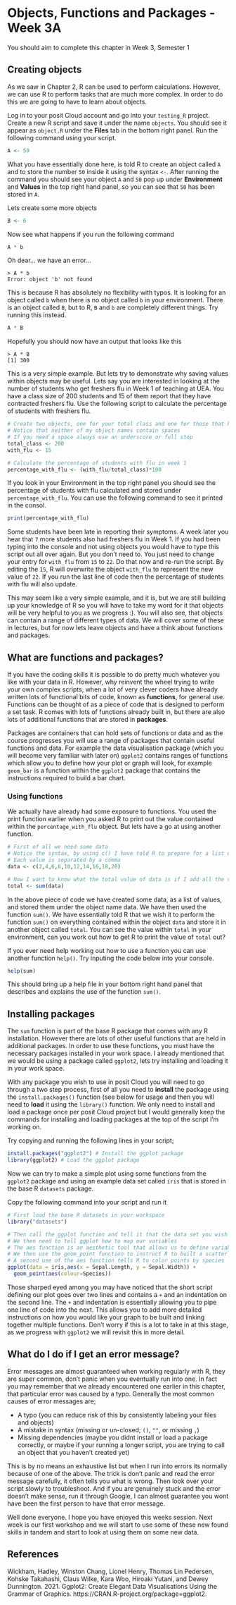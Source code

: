 # Objects, Functions and Packages - Week 3A

You should aim to complete this chapter in Week 3, Semester 1

## Creating objects 

As we saw in Chapter 2, R can be used to perform calculations. However, we can use R to perform tasks that are much more complex. In order to do this we are going to have to learn about objects. 

Log in to your posit Cloud account and go into your `testing_R` project. Create a new R script and save it under the name `objects`. You should see it appear as `object.R` under the __Files__ tab in the bottom right panel. Run the following command using your script.

```r
A <- 50
```

What you have essentially done here, is told R to create an object called `A` and to store the number `50` inside it using the syntax `<-`. After running the command you should see your object `A` and `50` pop up under __Environment__ and __Values__ in the top right hand panel, so you can see that `50` has been stored in `A`.

Lets create some more objects

```r
B <- 6
```

Now see what happens if you run the following command

```r
A * b
```

Oh dear... we have an error...

```
> A * b
Error: object 'b' not found
```

This is because R has absolutely no flexibility with typos. It is looking for an object called `b` when there is no object called `b` in your environment. There is an object called `B`, but to R, `B` and `b` are completely different things. Try running this instead. 

```r
A * B
```

Hopefully you should now have an output that looks like this 

```
> A * B
[1] 300
```

This is a very simple example. But lets try to demonstrate why saving values within objects may be useful. Lets say you are interested in looking at the number of students who get freshers flu in Week 1 of teaching at UEA. You have a class size of 200 students and 15 of them report that they have contracted freshers flu. Use the following script to calculate the percentage of students with freshers flu. 

```r
# Create two objects, one for your total class and one for those that have flu
# Notice that neither of my object names contain spaces
# If you need a space always use an underscore or full stop
total_class <- 200
with_flu <- 15

# Calculate the percentage of students with flu in week 1
percentage_with_flu <- (with_flu/total_class)*100
```

If you look in your Environment in the top right panel you should see the percentage of students with flu calculated and stored under `percentage_with_flu`. You can use the following command to see it printed in the consol.

```r
print(percentage_with_flu)
```


Some students have been late in reporting their symptoms. A week later you hear that `7` more students also had freshers flu in Week 1. If you had been typing into the console and not using objects you would have to type this script out all over again. But you don't need to. You just need to change your entry for `with_flu` from `15` to `22`. Do that now and re-run the script. By editing the `15`, R will overwrite the object `with_flu` to represent the new value of `22`. If you run the last line of code then the percentage of students with flu will also update. 

This may seem like a very simple example, and it is, but we are still building up your knowledge of R so you will have to take my word for it that objects will be very helpful to you as we progress :). You will also see, that objects can contain a range of different types of data. We will cover some of these in lectures, but for now lets leave objects and have a think about functions and packages. 

## What are functions and packages?

If you have the coding skills it is possible to do pretty much whatever you like with your data in R. However, why reinvent the wheel trying to write your own complex scripts, when a lot of very clever coders have already written lots of functional bits of code, known as __functions__, for general use. Functions can be thought of as a piece of code that is designed to perform a set task. R comes with lots of functions already built in, but there are also lots of additional functions that are stored in __packages__.

Packages are containers that can hold sets of functions or data and as the course progresses you will use a range of packages that contain useful functions and data. For example the data visualisation package (which you will become very familiar with later on) `ggplot2` contains ranges of functions which allow you to define how your plot or graph will look, for example `geom_bar` is a function within the `ggplot2` package that contains the instructions required to build a bar chart. 

### Using functions

We actually have already had some exposure to functions. You used the print function earlier when you asked R to print out the value contained within the `percentage_with_flu` object. But lets have a go at using another function. 

```r
# First of all we need some data
# Notice the syntax, by using c() I have told R to prepare for a list of values
# Each value is separated by a comma
data <- c(2,4,6,8,10,12,14,16,18,20)

# Now I want to know what the total value of data is if I add all the values stored within it together
total <- sum(data)
```

In the above piece of code we have created some data, as a list of values, and stored them under the object name data. We have then used the function `sum()`. We have essentially told R that we wish it to perform the function `sum()` on everything contained within the object `data` and store it in another object called `total`. You can see the value within `total` in your environment, can you work out how to get R to print the value of `total` out?

If you ever need help working out how to use a function you can use another function `help()`. Try inputing the code below into your console.

```r
help(sum)
```

This should bring up a help file in your bottom right hand panel that describes and explains the use of the function `sum()`.

## Installing packages

The `sum` function is part of the base R package that comes with any R installation. However there are lots of other useful functions that are held in additional packages. In order to use these functions, you must have the necessary packages installed in your work space. I already mentioned that we would be using a package called `ggplot2`, lets try installing and loading it in your work space. 

With any package you wish to use in posit Cloud you will need to go through a two step process, first of all you need to __install__ the package using the `install.packages()` function (see below for usage and then you will need to __load__ it using the `library()` function. We only need to install and load a package once per posit Cloud project but I would generally keep the commands for installing and loading packages at the top of the script I'm working on.

Try copying and running the following lines in your script;

```r
install.packages("ggplot2") # Install the ggplot package
library(ggplot2) # Load the ggplot package
```

Now we can try to make a simple plot using some functions from the `ggplot2` package and using an example data set called `iris` that is stored in the base R `datasets` package. 

Copy the following command into your script and run it

```r
# First load the base R datasets in your workspace
library("datasets")

# Then call the ggplot function and tell it that the data set you wish to use is called iris
# We then need to tell ggplot how to map our variables
# The aes function is an aesthetic tool that allows us to define variables for the x and y axes
# We then use the geom_point function to instruct R to built a scatter plot
# A second use of the aes function tells R to color points by species
ggplot(data = iris,aes(x = Sepal.Length, y = Sepal.Width)) + 
  geom_point(aes(colour=Species)) 
```

Those sharped eyed among you may have noticed that the short script defining our plot goes over two lines and contains a `+` and an indentation on the second line. The `+` and indentation is essentially allowing you to pipe one line of code into the next. This allows you to add more detailed instructions on how you would like your graph to be built and linking together multiple functions. Don't worry if this is a lot to take in at this stage, as we progress with `ggplot2` we will revisit this in more detail. 

## What do I do if I get an error message?

Error messages are almost guaranteed when working regularly with R, they are super common, don't panic when you eventually run into one. In fact you may remember that we already encountered one earlier in this chapter, that particular error was caused by a typo. Generally the most common causes of error messages are;

* A typo (you can reduce risk of this by consistently labeling your files and objects)
* A mistake in syntax (missing or un-closed; `()`, `""`, or missing `,`)
* Missing dependencies (maybe you didnt install or load a package correctly, or maybe if your running a longer script, you are trying to call an object that you haven't created yet)

This is by no means an exhaustive list but when I run into errors its normally because of one of the above. The trick is don't panic and read the error message carefully, it often tells you what is wrong. Then look over your script slowly to troubleshoot. And if you are genuinely stuck and the error doesn't make sense, run it through Google, I can almost guarantee you wont have been the first person to have that error message. 

Well done everyone. I hope you have enjoyed this weeks session. Next week is our first workshop and we will start to use some of these new found skills in tandem and start to look at using them on some new data. 

## References

Wickham, Hadley, Winston Chang, Lionel Henry, Thomas Lin Pedersen, Kohske Takahashi, Claus Wilke, Kara Woo, Hiroaki Yutani, and Dewey Dunnington. 2021. Ggplot2: Create Elegant Data Visualisations Using the Grammar of Graphics. https://CRAN.R-project.org/package=ggplot2.







